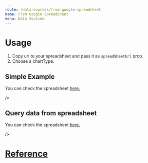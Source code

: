 ```yaml
---
route: /data-sources/from-google-spreadsheet
name: From Google SpreadSheet
menu: Data Sources
---
```



# Usage

  1. Copy url to your spreadsheet and pass it as `spreadSheetUrl` prop. 
  2. Choose a chartType.


## Simple Example 

You can check the spreadsheet [here.](https://docs.google.com/spreadsheets/d/1jN0iw0usssnsG1_oi-NXtuKfsUsGme09GsFidbqxFYA/edit#gid=0)

<Playground>
  <Chart 
    chartType="ScatterChart"
    spreadSheetUrl="https://docs.google.com/spreadsheets/d/1jN0iw0usssnsG1_oi-NXtuKfsUsGme09GsFidbqxFYA/edit#gid=0"
    rootProps={{'data-testid': '1'}}

  />
</Playground>

## Query data from spreadsheet

You can check the spreadsheet [here.](https://docs.google.com/spreadsheets/d/1XWJLkAwch5GXAt_7zOFDcg8Wm8Xv29_8PWuuW15qmAE)


<Playground>
  <Chart 
    chartType="ColumnChart"
    spreadSheetUrl="https://docs.google.com/spreadsheets/d/1XWJLkAwch5GXAt_7zOFDcg8Wm8Xv29_8PWuuW15qmAE"
    spreadSheetQueryParameters={{
      headers:1,
      query:"SELECT A, H, O, Q, R, U LIMIT 5 OFFSET 8"
    }}
    rootProps={{'data-testid': '2'}}

  />
</Playground>




# [Reference](https://developers.google.com/chart/interactive/docs/spreadsheets)


